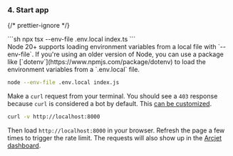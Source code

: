
### 4. Start app

{/* prettier-ignore */}
<SelectableContent client:load syncKey="language" frameworkSwitcher>
  <div slot="TS" slotIdx="1">
  ```sh
  npx tsx --env-file .env.local index.ts
  ```
  </div>
  <div slot="JS" slotIdx="2">
  <Aside type="note" title="env files">
  Node 20+ supports loading environment variables from a local file with
  `--env-file`. If you're using an older version of Node, you can use a package
  like [`dotenv`](https://www.npmjs.com/package/dotenv) to load the environment
  variables from a `.env.local` file.
</Aside>

```sh
node --env-file .env.local index.js
```

  </div>
</SelectableContent>

Make a `curl` request from your terminal. You should see a `403` response
because `curl` is considered a bot by default. This [can be
customized](/bot-protection/identifying-bots).

```sh
curl -v http://localhost:8000
```

Then load `http://localhost:8000` in your browser. Refresh the page a few times
to trigger the rate limit. The requests will also show up in the [Arcjet
dashboard](https://app.arcjet.com).
